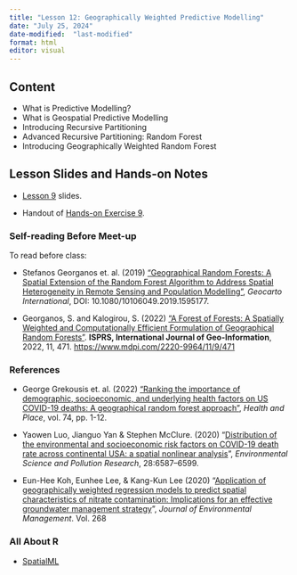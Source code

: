 ```yaml
---
title: "Lesson 12: Geographically Weighted Predictive Modelling"
date: "July 25, 2024"
date-modified:  "last-modified"
format: html
editor: visual
---
```


## Content

-   What is Predictive Modelling?
-   What is Geospatial Predictive Modelling
-   Introducing Recursive Partitioning
-   Advanced Recursive Partitioning: Random Forest
-   Introducing Geographically Weighted Random Forest

## Lesson Slides and Hands-on Notes

-   [Lesson 9](../lesson/Lesson09/Lesson09-GWRF.html) slides.

-   Handout of [Hands-on Exercise 9](https://r4gdsa.netlify.app/chap14.html).

### Self-reading Before Meet-up

To read before class:

-   Stefanos Georganos et. al. (2019) ["Geographical Random Forests: A Spatial Extension of the Random Forest Algorithm to Address Spatial Heterogeneity in Remote Sensing and Population Modelling"](https://www.tandfonline.com/doi/full/10.1080/10106049.2019.1595177), *Geocarto International*, DOI: 10.1080/10106049.2019.1595177.

-   Georganos, S. and Kalogirou, S. (2022) ["A Forest of Forests: A Spatially Weighted and Computationally Efficient Formulation of Geographical Random Forests"](https://www.mdpi.com/2220-9964/11/9/471). **ISPRS, International Journal of Geo-Information**, 2022, 11, 471. <https://www.mdpi.com/2220-9964/11/9/471>

### References

-   George Grekousis et. al. (2022) ["Ranking the importance of demographic, socioeconomic, and underlying health factors on US COVID-19 deaths: A geographical random forest approach"](https://doi.org/10.1016/j.healthplace.2022.102744), *Health and Place*, vol. 74, pp. 1-12.

-   Yaowen Luo, Jianguo Yan & Stephen McClure. (2020) "[Distribution of the environmental and socioeconomic risk factors on COVID-19 death rate across continental USA: a spatial nonlinear analysis](https://www.ncbi.nlm.nih.gov/pmc/articles/PMC7527667/pdf/11356_2020_Article_10962.pdf)", *Environmental Science and Pollution Research*, 28:6587–6599.

-   Eun-Hee Koh, Eunhee Lee, & Kang-Kun Lee (2020) "[Application of geographically weighted regression models to predict spatial characteristics of nitrate contamination: Implications for an effective groundwater management strategy](https://www.sciencedirect.com/science/article/pii/S0301479720305788)", *Journal of Environmental Management*. Vol. 268

### All About R

-   [SpatialML](https://cran.r-project.org/web/packages/SpatialML/index.html)
